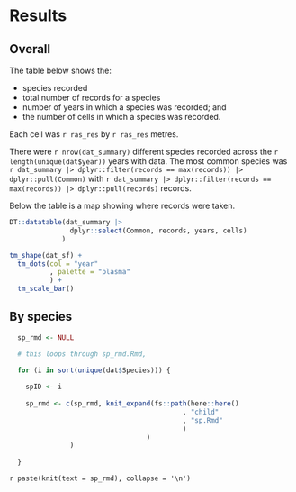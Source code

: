 
# Results

## Overall

The table below shows the:

* species recorded
* total number of records for a species
* number of years in which a species was recorded; and
* the number of cells in which a species was recorded.

Each cell was `r ras_res` by `r ras_res` metres.

There were `r nrow(dat_summary)` different species recorded across the `r length(unique(dat$year))` years with data. The most common species was `r dat_summary |> dplyr::filter(records == max(records)) |> dplyr::pull(Common)` with `r dat_summary |> dplyr::filter(records == max(records)) |> dplyr::pull(records)` records.

Below the table is a map showing where records were taken.

```r

DT::datatable(dat_summary |>
               dplyr::select(Common, records, years, cells)
             )

```

```r

tm_shape(dat_sf) +
  tm_dots(col = "year"
          , palette = "plasma"
          ) +
  tm_scale_bar()

```

## By species

```r

  sp_rmd <- NULL

  # this loops through sp_rmd.Rmd,

  for (i in sort(unique(dat$Species))) {
    
    spID <- i
    
    sp_rmd <- c(sp_rmd, knit_expand(fs::path(here::here()
                                           , "child"
                                           , "sp.Rmd"
                                           )
                                  )
               )
    
  }

```

`r paste(knit(text = sp_rmd), collapse = '\n')`
